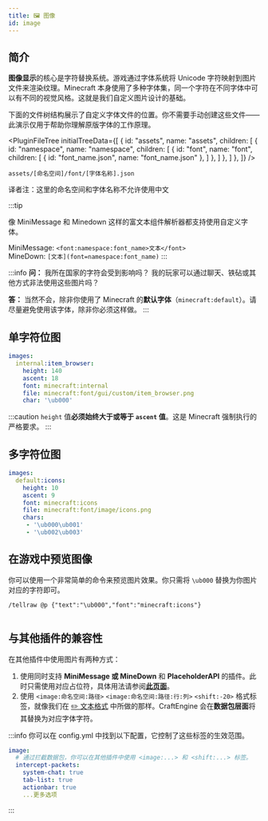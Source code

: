 ```yaml
---
title: 🖼️ 图像
id: image
---
```



## 简介

**图像显示**的核心是字符替换系统。游戏通过字体系统将 Unicode 字符映射到图片文件来渲染纹理。Minecraft 本身使用了多种字体集，同一个字符在不同字体中可以有不同的视觉风格。这就是我们自定义图片设计的基础。

下面的文件树结构展示了自定义字体文件的位置。你不需要手动创建这些文件——此演示仅用于帮助你理解原版字体的工作原理。

<PluginFileTree
  initialTreeData={[
    {
      id: "assets",
      name: "assets",
      children: [
        {
          id: "namespace",
          name: "namespace",
          children: [
            {
              id: "font",
              name: "font",
              children: [
                  {
                    id: "font_name.json",
                    name: "font_name.json"
                  },
              ]
            },
          ]
        },
      ]
    },
  ]}
/>

```
assets/[命名空间]/font/[字体名称].json
```

译者注：这里的命名空间和字体名称不允许使用中文

:::tip

像 MiniMessage 和 Minedown 这样的富文本组件解析器都支持使用自定义字体。

MiniMessage: `<font:namespace:font_name>文本</font>`\
MineDown: `[文本](font=namespace:font_name)`
:::

:::info
**问：** 我所在国家的字符会受到影响吗？
我的玩家可以通过聊天、铁砧或其他方式非法使用这些图片吗？

**答：** 当然不会，除非你使用了 Minecraft 的**默认字体**（`minecraft:default`）。请尽量避免使用该字体，除非你必须这样做。
:::

## 单字符位图

```yaml
images:
  internal:item_browser:
    height: 140
    ascent: 18
    font: minecraft:internal
    file: minecraft:font/gui/custom/item_browser.png
    char: '\ub000'
```

:::caution
`height` 值**必须始终大于或等于 `ascent` 值**。这是 Minecraft 强制执行的严格要求。
:::

## 多字符位图

```yaml
images:
  default:icons:
    height: 10
    ascent: 9
    font: minecraft:icons
    file: minecraft:font/image/icons.png
    chars:
     - '\ub000\ub001'
     - '\ub002\ub003'
```

## 在游戏中预览图像

你可以使用一个非常简单的命令来预览图片效果。你只需将 `\ub000` 替换为你图片对应的字符即可。

```
/tellraw @p {"text":"\ub000","font":"minecraft:icons"}
```

<div style={{textAlign: 'center'}}>
  <img src={require('/img/image_1.png').default} alt="" />
</div>

## 与其他插件的兼容性

在其他插件中使用图片有两种方式：

1. 使用同时支持 **MiniMessage 或 MineDown** 和 **PlaceholderAPI** 的插件。此时只需使用对应占位符，具体用法请参阅[**此页面**](../compatibility/placeholderapi.mdx)。
2. 使用 <Comment text="译者注：这里的命名空间和路径不建议使用中文">`<image:命名空间:路径>` `<image:命名空间:路径:行:列>`</Comment> `<shift:-20>` 格式标签，就像我们在 [✏️ 文本格式](../reference/text_format.mdx) 中所做的那样。CraftEngine 会在**数据包层面**将其替换为对应字体字符。

:::info
你可以在 config.yml 中找到以下配置，它控制了这些标签的生效范围。

```yaml
image:
  # 通过拦截数据包，你可以在其他插件中使用 <image:...> 和 <shift:...> 标签。
  intercept-packets:
    system-chat: true
    tab-list: true
    actionbar: true
    ...更多选项
```
:::